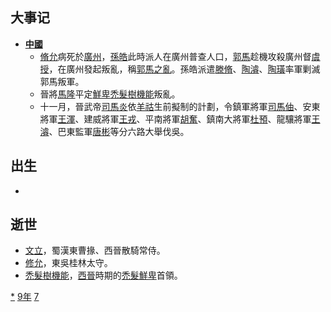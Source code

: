 {{yearTOC|279|东吴'''[[天纪|天纪]]三年'''；西晋'''[[咸寧_(司馬炎)|咸寧]]五年'''}}

== 大事记 ==
*'''[[中國|中國]]'''
**[[脩允|脩允]]病死於[[廣州|廣州]]，[[孫皓|孫皓]]此時派人在廣州普查人口，[[郭馬|郭馬]]趁機攻殺廣州督[[虞授|虞授]]，在廣州發起叛亂，稱[[郭馬之亂|郭馬之亂]]。孫皓派遣[[滕脩|滕脩]]、[[陶濬|陶濬]]、[[陶璜|陶璜]]率軍剿滅郭馬叛軍。
**晉將[[馬隆|馬隆]]平定[[鮮卑|鮮卑]][[禿髮樹機能|禿髮樹機能]]叛亂。
**十一月，晉武帝[[司馬炎|司馬炎]]依[[羊祜|羊祜]]生前擬制的計劃，令鎮軍將軍[[司馬伷|司馬伷]]、安東將軍[[王渾|王渾]]、建威將軍[[王戎|王戎]]、平南將軍[[胡奮|胡奮]]、鎮南大將軍[[杜預|杜預]]、龍驤將軍[[王濬|王濬]]、巴東監軍[[唐彬|唐彬]]等分六路大舉伐吳。

== 出生 ==
*

== 逝世 ==
{{Wikisource year mention}}
*[[文立|文立]]，蜀漢東曹掾、西晉散騎常侍。
*[[修允|修允]]，東吳桂林太守。
*[[禿髮樹機能|禿髮樹機能]]，[[西晉|西晉]]時期的[[禿髮氏|禿髮]][[鮮卑|鮮卑]]首領。
[[Category:279年|*]]
[[Category:270年代|9年]]
[[Category:3世纪各年|7]]